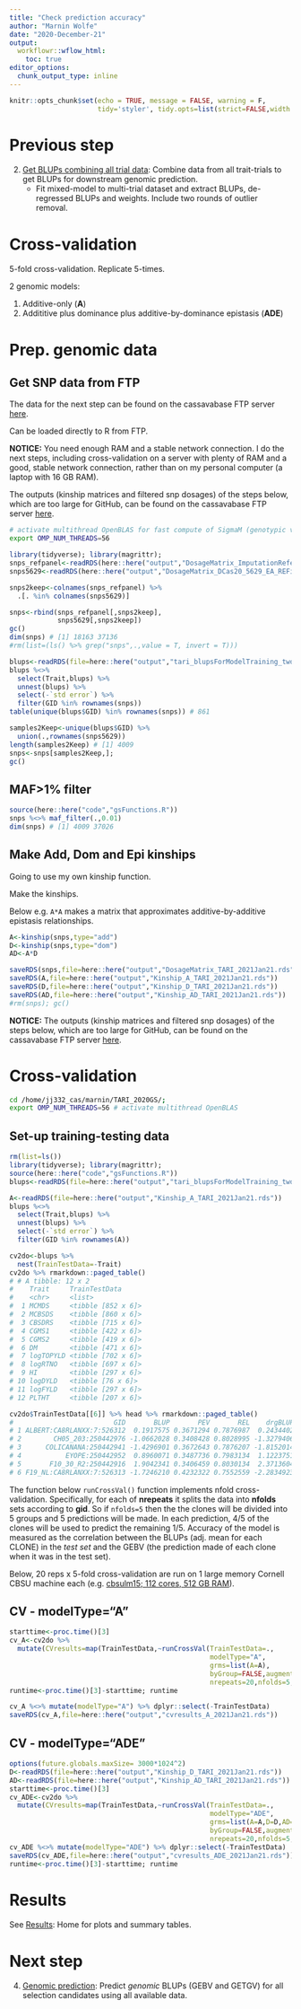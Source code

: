 ```yaml
---
title: "Check prediction accuracy"
author: "Marnin Wolfe"
date: "2020-December-21"
output: 
  workflowr::wflow_html:
    toc: true
editor_options:
  chunk_output_type: inline
---
```


```r
knitr::opts_chunk$set(echo = TRUE, message = FALSE, warning = F, 
                      tidy='styler', tidy.opts=list(strict=FALSE,width.cutoff=100), highlight=TRUE)
```
# Previous step

2. [Get BLUPs combining all trial data](02-GetBLUPs.html): Combine data from all trait-trials to get BLUPs for downstream genomic prediction. 
    -   Fit mixed-model to multi-trial dataset and extract BLUPs, de-regressed BLUPs and weights. Include two rounds of outlier removal.

# Cross-validation

5-fold cross-validation. Replicate 5-times.

2 genomic models:

1.  Additive-only (**A**)
2.  Addititive plus dominance plus additive-by-dominance epistasis (**ADE**)

# Prep. genomic data

## Get SNP data from FTP

The data for the next step can be found on the cassavabase FTP server [here](ftp://ftp.cassavabase.org/marnin_datasets/TARI_2020GS/).

Can be loaded directly to R from FTP.

**NOTICE:** You need enough RAM and a stable network connection. I do the next steps, including cross-validation on a server with plenty of RAM and a good, stable network connection, rather than on my personal computer (a laptop with 16 GB RAM).

The outputs (kinship matrices and filtered snp dosages) of the steps below, which are too large for GitHub, can be found on the cassavabase FTP server [here](ftp://ftp.cassavabase.org/marnin_datasets/TARI_2020GS/).

```bash
# activate multithread OpenBLAS for fast compute of SigmaM (genotypic var-covar matrix)
export OMP_NUM_THREADS=56
```

```r
library(tidyverse); library(magrittr); 
snps_refpanel<-readRDS(here::here("output","DosageMatrix_ImputationReferencePanel_StageVI_91119.rds"))
snps5629<-readRDS(here::here("output","DosageMatrix_DCas20_5629_EA_REFimputedAndFiltered.rds"))

snps2keep<-colnames(snps_refpanel) %>% 
  .[. %in% colnames(snps5629)]

snps<-rbind(snps_refpanel[,snps2keep],
            snps5629[,snps2keep]) 
gc()
dim(snps) # [1] 18163 37136
#rm(list=(ls() %>% grep("snps",.,value = T, invert = T)))
```

```r
blups<-readRDS(file=here::here("output","tari_blupsForModelTraining_twostage_asreml_2021Jan21.rds"))
blups %<>% 
  select(Trait,blups) %>% 
  unnest(blups) %>% 
  select(-`std error`) %>% 
  filter(GID %in% rownames(snps))
table(unique(blups$GID) %in% rownames(snps)) # 861
```

```r
samples2Keep<-unique(blups$GID) %>% 
  union(.,rownames(snps5629))
length(samples2Keep) # [1] 4009
snps<-snps[samples2Keep,]; 
gc()
```

## MAF\>1% filter

```r
source(here::here("code","gsFunctions.R"))
snps %<>% maf_filter(.,0.01)
dim(snps) # [1] 4009 37026
```

## Make Add, Dom and Epi kinships

Going to use my own kinship function.

Make the kinships.

Below e.g. `A*A` makes a matrix that approximates additive-by-additive epistasis relationships.

```r
A<-kinship(snps,type="add")
D<-kinship(snps,type="dom")
AD<-A*D

saveRDS(snps,file=here::here("output","DosageMatrix_TARI_2021Jan21.rds"))
saveRDS(A,file=here::here("output","Kinship_A_TARI_2021Jan21.rds"))
saveRDS(D,file=here::here("output","Kinship_D_TARI_2021Jan21.rds"))
saveRDS(AD,file=here::here("output","Kinship_AD_TARI_2021Jan21.rds"))
#rm(snps); gc()
```

**NOTICE:** The outputs (kinship matrices and filtered snp dosages) of the steps below, which are too large for GitHub, can be found on the cassavabase FTP server [here](ftp://ftp.cassavabase.org/marnin_datasets/TARI_2020GS/).

# Cross-validation

```bash
cd /home/jj332_cas/marnin/TARI_2020GS/; 
export OMP_NUM_THREADS=56 # activate multithread OpenBLAS 
```

## Set-up training-testing data

```r
rm(list=ls())
library(tidyverse); library(magrittr); 
source(here::here("code","gsFunctions.R"))
blups<-readRDS(file=here::here("output","tari_blupsForModelTraining_twostage_asreml_2021Jan21.rds"))

A<-readRDS(file=here::here("output","Kinship_A_TARI_2021Jan21.rds"))
blups %<>% 
  select(Trait,blups) %>% 
  unnest(blups) %>% 
  select(-`std error`) %>% 
  filter(GID %in% rownames(A))

cv2do<-blups %>%
  nest(TrainTestData=-Trait)
cv2do %>% rmarkdown::paged_table()
# # A tibble: 12 x 2
#    Trait     TrainTestData     
#    <chr>     <list>            
#  1 MCMDS     <tibble [852 x 6]>
#  2 MCBSDS    <tibble [860 x 6]>
#  3 CBSDRS    <tibble [715 x 6]>
#  4 CGMS1     <tibble [422 x 6]>
#  5 CGMS2     <tibble [419 x 6]>
#  6 DM        <tibble [471 x 6]>
#  7 logTOPYLD <tibble [702 x 6]>
#  8 logRTNO   <tibble [697 x 6]>
#  9 HI        <tibble [297 x 6]>
# 10 logDYLD   <tibble [76 x 6]> 
# 11 logFYLD   <tibble [297 x 6]>
# 12 PLTHT     <tibble [207 x 6]>
```

```r
cv2do$TrainTestData[[6]] %>% head %>% rmarkdown::paged_table()
#                         GID       BLUP       PEV       REL    drgBLUP       WT
# 1 ALBERT:CA8RLANXX:7:526312  0.1917575 0.3671294 0.7876987  0.2434402 16.28405
# 2        CH05_203:250442976 -1.0662028 0.3408428 0.8028995 -1.3279406 17.41691
# 3      COLICANANA:250442941 -1.4296901 0.3672643 0.7876207 -1.8152014 16.27851
# 4           EYOPE:250442952  0.8960071 0.3487736 0.7983134  1.1223751 17.06352
# 5       F10_30_R2:250442916  1.9042341 0.3406459 0.8030134  2.3713604 17.42582
# 6 F19_NL:CA8RLANXX:7:526313 -1.7246210 0.4232322 0.7552559 -2.2834923 14.18991
```

The function below `runCrossVal()` function implements nfold cross-validation. Specifically, for each of **nrepeats** it splits the data into **nfolds** sets according to **gid**. So if `nfolds=5` then the the clones will be divided into 5 groups and 5 predictions will be made. In each prediction, 4/5 of the clones will be used to predict the remaining 1/5. Accuracy of the model is measured as the correlation between the BLUPs (adj. mean for each CLONE) in the *test set* and the GEBV (the prediction made of each clone when it was in the test set).

Below, 20 reps x 5-fold cross-validation are run on 1 large memory Cornell CBSU machine each (e.g. [cbsulm15; 112 cores, 512 GB RAM](https://biohpc.cornell.edu/lab/hardware.aspx)).

## CV - modelType="A"

```r
starttime<-proc.time()[3]
cv_A<-cv2do %>% 
  mutate(CVresults=map(TrainTestData,~runCrossVal(TrainTestData=.,
                                                  modelType="A",
                                                  grms=list(A=A),
                                                  byGroup=FALSE,augmentTP=NULL,
                                                  nrepeats=20,nfolds=5,ncores=25,gid="GID")))
runtime<-proc.time()[3]-starttime; runtime

cv_A %<>% mutate(modelType="A") %>% dplyr::select(-TrainTestData)
saveRDS(cv_A,file=here::here("output","cvresults_A_2021Jan21.rds"))
```

## CV - modelType="ADE"

```r
options(future.globals.maxSize= 3000*1024^2)
D<-readRDS(file=here::here("output","Kinship_D_TARI_2021Jan21.rds"))
AD<-readRDS(file=here::here("output","Kinship_AD_TARI_2021Jan21.rds"))
starttime<-proc.time()[3]
cv_ADE<-cv2do %>% 
  mutate(CVresults=map(TrainTestData,~runCrossVal(TrainTestData=.,
                                                  modelType="ADE",
                                                  grms=list(A=A,D=D,AD=AD),
                                                  byGroup=FALSE,augmentTP=NULL,
                                                  nrepeats=20,nfolds=5,ncores=25,gid="GID")))
cv_ADE %<>% mutate(modelType="ADE") %>% dplyr::select(-TrainTestData)
saveRDS(cv_ADE,file=here::here("output","cvresults_ADE_2021Jan21.rds"))
runtime<-proc.time()[3]-starttime; runtime

```

# Results

See [Results](05-Results.html): Home for plots and summary tables.

# Next step

4. [Genomic prediction](04-GetGBLUPs.html): Predict _genomic_ BLUPs (GEBV and GETGV) for all selection candidates using all available data.
